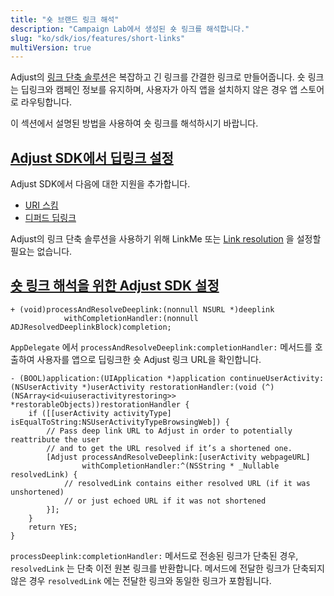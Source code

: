 ```yaml
---
title: "숏 브랜드 링크 해석"
description: "Campaign Lab에서 생성된 숏 링크를 해석합니다."
slug: "ko/sdk/ios/features/short-links"
multiVersion: true
---
```


Adjust의 [링크 단축 솔루션](https://help.adjust.com/ko/article/short-branded-links)은 복잡하고 긴 링크를 간결한 링크로 만들어줍니다. 숏 링크는 딥링크와 캠페인 정보를 유지하며, 사용자가 아직 앱을 설치하지 않은 경우 앱 스토어로 라우팅합니다.

이 섹션에서 설명된 방법을 사용하여 숏 링크를 해석하시기 바랍니다.

## [Adjust SDK에서 딥링크 설정](set-up-deep-linking-in-the-adjust-sdk)

Adjust SDK에서 다음에 대한 지원을 추가합니다.

-  [URI 스킴](/en/sdk/ios/features/deep-links/direct)
-  [디퍼드 딥링크](/en/sdk/ios/features/deep-links/deferred)

<Callout type="note">

Adjust의 링크 단축 솔루션을 사용하기 위해 LinkMe 또는 [Link resolution](/en/sdk/ios/features/deep-links/resolution) 을 설정할 필요는 없습니다.

</Callout>

## [숏 링크 해석을 위한 Adjust SDK 설정](set-up-the-adjust-sdk-to-resolve-short-links)

<CodeBlock title="메서드 서명">

```objc
+ (void)processAndResolveDeeplink:(nonnull NSURL *)deeplink
            withCompletionHandler:(nonnull ADJResolvedDeeplinkBlock)completion;
```

</CodeBlock>

`AppDelegate` 에서 `processAndResolveDeeplink:completionHandler:` 메서드를 호출하여 사용자를 앱으로 딥링크한 숏 Adjust 링크 URL을 확인합니다.

```objc
- (BOOL)application:(UIApplication *)application continueUserActivity:(NSUserActivity *)userActivity restorationHandler:(void (^)(NSArray<id<uiuseractivityrestoring>> *restorableObjects))restorationHandler {
    if ([[userActivity activityType] isEqualToString:NSUserActivityTypeBrowsingWeb]) {
        // Pass deep link URL to Adjust in order to potentially reattribute the user
        // and to get the URL resolved if it’s a shortened one.
        [Adjust processAndResolveDeeplink:[userActivity webpageURL]
                withCompletionHandler:^(NSString * _Nullable resolvedLink) {
            // resolvedLink contains either resolved URL (if it was unshortened)
            // or just echoed URL if it was not shortened
        }];
    }
    return YES;
}
```

`processDeeplink:completionHandler:` 메서드로 전송된 링크가 단축된 경우, `resolvedLink` 는 단축 이전 원본 링크를 반환합니다. 메서드에 전달한 링크가 단축되지 않은 경우 `resolvedLink` 에는 전달한 링크와 동일한 링크가 포함됩니다.
